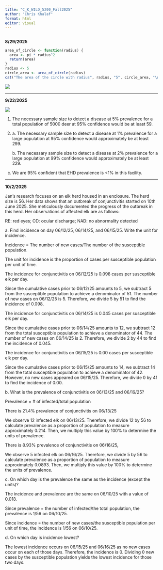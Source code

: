 ```yaml
---
title: "C_K_WILD_5200_Fall2025"
author: "Chris Khalaf"
format: html
editor: visual
---
```


## 

**8/29/2025**

```r

area_of_circle <- function(radius) {
  area <- pi * radius^2
  return(area)
}
radius <- 5 
circle_area <- area_of_circle(radius)
cat("The area of the circle with radius", radius, "5", circle_area, "\n")
```

![](Desktop/Screen%20Shot%202025-08-29%20at%206.25.28%20PM.png)

------------------------------------------------------------------------

**9/22/2025**

![](Downloads/ss_table.png)

1.  The necessary sample size to detect a disease at 5% prevalence for a total population of 5000 deer at 95% confidence would be at least 59.

2.  a\. The necessary sample size to detect a disease at 1% prevalence for a large population at 95% confidence would approximately be at least 299.

    b\. The necessary sample size to detect a disease at 2% prevalence for a large population at 99% confidence would approximately be at least 229.

c. We are 95% confident that EHD prevalence is \<1% in this facility.

------------------------------------------------------------------------

**10/2/2025**

Jan's research focuses on an elk herd housed in an enclosure. The herd size is 56. Her data shows that an outbreak of conjunctivitis started on 10th June 2025. She meticulously documented the progress of the outbreak in this herd. Her observations of affected elk are as follows:

RE: red eyes; OD: ocular discharge; NAD: no abnormality detected

a\. Find incidence on day 06/12/25, 06/14/25, and 06/15/25. Write the unit for incidence.

Incidence = The number of new cases/The number of the susceptible population.

The unit for incidence is the proportion of cases per susceptible population per unit of time.

The incidence for conjunctivitis on 06/12/25 is 0.098 cases per susceptible elk per day.

Since the cumulative cases prior to 06/12/25 amounts to 5, we subtract 5 from the susceptible population to achieve a denominator of 51. The number of new cases on 06/12/25 is 5. Therefore, we divide 5 by 51 to find the incidence of 0.098.

The incidence for conjunctivitis on 06/14/25 is 0.045 cases per susceptible elk per day.

Since the cumulative cases prior to 06/14/25 amounts to 12, we subtract 12 from the total susceptible population to achieve a denominator of 44. The number of new cases on 06/14/25 is 2. Therefore, we divide 2 by 44 to find the incidence of 0.045.

The incidence for conjunctivitis on 06/15/25 is 0.00 cases per susceptible elk per day.

Since the cumulative cases prior to 06/15/25 amounts to 14, we subtract 14 from the total susceptible population to achieve a denominator of 42. However, no new cases appeared on 06/15/25. Therefore, we divide 0 by 41 to find the incidence of 0.00.

b\. What is the prevalence of conjunctivitis on 06/13/25 and 06/16/25?

Prevalence = \# of infected/total population

There is 21.4% prevalence of conjunctivitis on 06/13/25

We observe 12 infected elk on 06/13/25. Therefore, we divide 12 by 56 to calculate prevalence as a proportion of population to measure approximately 0.214. Then, we multiply this value by 100% to determine the units of prevalence.

There is 8.93% prevalence of conjunctivitis on 06/16/25,

We observe 5 infected elk on 06/16/25. Therefore, we divide 5 by 56 to calculate prevalence as a proportion of population to measure approximately 0.0893. Then, we multiply this value by 100% to determine the units of prevalence.

c\. On which day is the prevalence the same as the incidence (except the units)?

The incidence and prevalence are the same on 06/10/25 with a value of 0.018.

Since prevalence = the number of infected/the total population, the prevalence is 1/56 on 06/10/25.

Since incidence = the number of new cases/the susceptible population per unit of time, the incidence is 1/56 on 06/10/25.

d\. On which day is incidence lowest?

The lowest incidence occurs on 06/15/25 and 06/16/25 as no new cases occur on each of those days. Therefore, the incidence is 0. Dividing 0 new cases by the susceptible population yields the lowest incidence for those two days.

